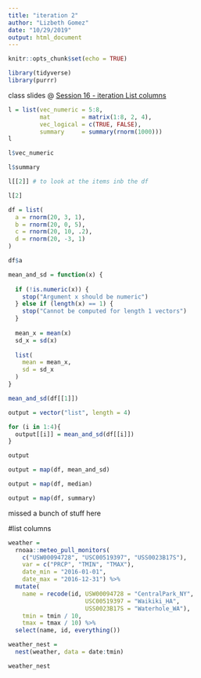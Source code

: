 ```yaml
---
title: "iteration 2"
author: "Lizbeth Gomez"
date: "10/29/2019"
output: html_document
---
```


```r
knitr::opts_chunk$set(echo = TRUE)

library(tidyverse)
library(purrr)
```

class slides @ [Session 16 - iteration List columns](https://p8105.com/iteration_and_listcols.html)

```r
l = list(vec_numeric = 5:8,
         mat         = matrix(1:8, 2, 4),
         vec_logical = c(TRUE, FALSE),
         summary     = summary(rnorm(1000)))
l
```


```r
l$vec_numeric

l$summary

l[[2]] # to look at the items inb the df

l[2]


```

```r
df = list(
  a = rnorm(20, 3, 1),
  b = rnorm(20, 0, 5),
  c = rnorm(20, 10, .2),
  d = rnorm(20, -3, 1)
)

df$a


```

```r
mean_and_sd = function(x) {
  
  if (!is.numeric(x)) {
    stop("Argument x should be numeric")
  } else if (length(x) == 1) {
    stop("Cannot be computed for length 1 vectors")
  }
  
  mean_x = mean(x)
  sd_x = sd(x)
  
  list(
    mean = mean_x, 
    sd = sd_x
  )
}
```

```r
mean_and_sd(df[[1]])
```

```r
output = vector("list", length = 4)
```

```r
for (i in 1:4){
  output[[i]] = mean_and_sd(df[[i]])
}

output

output = map(df, mean_and_sd)

output = map(df, median)

output = map(df, summary)
```

missed a bunch of stuff here

#list columns

```r
weather = 
  rnoaa::meteo_pull_monitors(
    c("USW00094728", "USC00519397", "USS0023B17S"),
    var = c("PRCP", "TMIN", "TMAX"), 
    date_min = "2016-01-01",
    date_max = "2016-12-31") %>%
  mutate(
    name = recode(id, USW00094728 = "CentralPark_NY", 
                      USC00519397 = "Waikiki_HA",
                      USS0023B17S = "Waterhole_WA"),
    tmin = tmin / 10,
    tmax = tmax / 10) %>%
  select(name, id, everything())
```


```r
weather_nest = 
  nest(weather, data = date:tmin)

weather_nest
```

